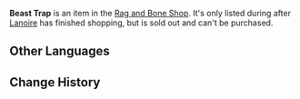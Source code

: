 {{Item Infobox
|id            = 120561
|image         = Item Hunting Trap.png
|type          = Quest Items
|quality       = 1
|description   = A mysterious trap for beasts. Place Credit Coupons on it, and it can lure in the greedy.
|source1       = [[Rag and Bone Shop]]
}}
'''Beast Trap''' is an item in the [[Rag and Bone Shop]]. It's only listed during {{Quest|Game of the Rich}} after [[Lanoire]] has finished shopping, but is sold out and can't be purchased.

==Other Languages==
{{Other Languages
|default_hidden = 1
|en      = Beast Trap
|zhs     = 捕兽夹
|zhs_rm  = 
|zht     = 捕獸夾
|zht_rm  = 
|ja      = トラバサミ
|ja_rm   = Torabasami
|ko      = 덫
|ko_rm   = 
|es      = Trampa para animales
|fr      = Piège à bête
|ru      = Капкан
|th      = กับดักล่าสัตว์
|th_rm   = 
|vi      = Bẫy Thú
|de      = Bestienfalle
|id      = Jebakan Hewan Liar
|pt      = Armadilha de Bestas
|tr      = Canavar Tuzağı
|it      = Trappola per belve
}}

==Change History==
{{Change History|4.1}}